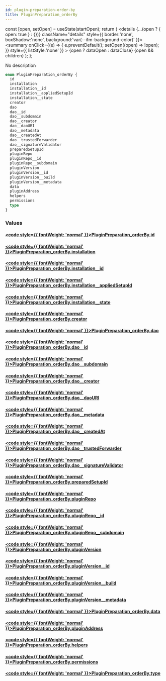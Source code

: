 ```yaml
---
id: plugin-preparation-order-by
title: PluginPreparation_orderBy
---
```









  const [open, setOpen] = useState(startOpen);
  return (
    <details {...(open ? { open: true } : {})} className="details" style={{ border:'none', boxShadow:'none', background:'var(--ifm-background-color)' }}>
      <summary
        onClick={(e) => {
          e.preventDefault();
          setOpen((open) => !open);
        }}
        style={{ listStyle:'none' }}
      >
      {open ? dataOpen : dataClose}
      </summary>
      {open && children}
    </details>
  );
};








No description


```graphql
enum PluginPreparation_orderBy {
  id
  installation
  installation__id
  installation__appliedSetupId
  installation__state
  creator
  dao
  dao__id
  dao__subdomain
  dao__creator
  dao__daoURI
  dao__metadata
  dao__createdAt
  dao__trustedForwarder
  dao__signatureValidator
  preparedSetupId
  pluginRepo
  pluginRepo__id
  pluginRepo__subdomain
  pluginVersion
  pluginVersion__id
  pluginVersion__build
  pluginVersion__metadata
  data
  pluginAddress
  helpers
  permissions
  type
}
```




### Values

#### [<code style={{ fontWeight: 'normal' }}>PluginPreparation_orderBy.<b>id</b></code>](#)  
> 
> 
> 
> 

#### [<code style={{ fontWeight: 'normal' }}>PluginPreparation_orderBy.<b>installation</b></code>](#)  
> 
> 
> 
> 

#### [<code style={{ fontWeight: 'normal' }}>PluginPreparation_orderBy.<b>installation__id</b></code>](#)  
> 
> 
> 
> 

#### [<code style={{ fontWeight: 'normal' }}>PluginPreparation_orderBy.<b>installation__appliedSetupId</b></code>](#)  
> 
> 
> 
> 

#### [<code style={{ fontWeight: 'normal' }}>PluginPreparation_orderBy.<b>installation__state</b></code>](#)  
> 
> 
> 
> 

#### [<code style={{ fontWeight: 'normal' }}>PluginPreparation_orderBy.<b>creator</b></code>](#)  
> 
> 
> 
> 

#### [<code style={{ fontWeight: 'normal' }}>PluginPreparation_orderBy.<b>dao</b></code>](#)  
> 
> 
> 
> 

#### [<code style={{ fontWeight: 'normal' }}>PluginPreparation_orderBy.<b>dao__id</b></code>](#)  
> 
> 
> 
> 

#### [<code style={{ fontWeight: 'normal' }}>PluginPreparation_orderBy.<b>dao__subdomain</b></code>](#)  
> 
> 
> 
> 

#### [<code style={{ fontWeight: 'normal' }}>PluginPreparation_orderBy.<b>dao__creator</b></code>](#)  
> 
> 
> 
> 

#### [<code style={{ fontWeight: 'normal' }}>PluginPreparation_orderBy.<b>dao__daoURI</b></code>](#)  
> 
> 
> 
> 

#### [<code style={{ fontWeight: 'normal' }}>PluginPreparation_orderBy.<b>dao__metadata</b></code>](#)  
> 
> 
> 
> 

#### [<code style={{ fontWeight: 'normal' }}>PluginPreparation_orderBy.<b>dao__createdAt</b></code>](#)  
> 
> 
> 
> 

#### [<code style={{ fontWeight: 'normal' }}>PluginPreparation_orderBy.<b>dao__trustedForwarder</b></code>](#)  
> 
> 
> 
> 

#### [<code style={{ fontWeight: 'normal' }}>PluginPreparation_orderBy.<b>dao__signatureValidator</b></code>](#)  
> 
> 
> 
> 

#### [<code style={{ fontWeight: 'normal' }}>PluginPreparation_orderBy.<b>preparedSetupId</b></code>](#)  
> 
> 
> 
> 

#### [<code style={{ fontWeight: 'normal' }}>PluginPreparation_orderBy.<b>pluginRepo</b></code>](#)  
> 
> 
> 
> 

#### [<code style={{ fontWeight: 'normal' }}>PluginPreparation_orderBy.<b>pluginRepo__id</b></code>](#)  
> 
> 
> 
> 

#### [<code style={{ fontWeight: 'normal' }}>PluginPreparation_orderBy.<b>pluginRepo__subdomain</b></code>](#)  
> 
> 
> 
> 

#### [<code style={{ fontWeight: 'normal' }}>PluginPreparation_orderBy.<b>pluginVersion</b></code>](#)  
> 
> 
> 
> 

#### [<code style={{ fontWeight: 'normal' }}>PluginPreparation_orderBy.<b>pluginVersion__id</b></code>](#)  
> 
> 
> 
> 

#### [<code style={{ fontWeight: 'normal' }}>PluginPreparation_orderBy.<b>pluginVersion__build</b></code>](#)  
> 
> 
> 
> 

#### [<code style={{ fontWeight: 'normal' }}>PluginPreparation_orderBy.<b>pluginVersion__metadata</b></code>](#)  
> 
> 
> 
> 

#### [<code style={{ fontWeight: 'normal' }}>PluginPreparation_orderBy.<b>data</b></code>](#)  
> 
> 
> 
> 

#### [<code style={{ fontWeight: 'normal' }}>PluginPreparation_orderBy.<b>pluginAddress</b></code>](#)  
> 
> 
> 
> 

#### [<code style={{ fontWeight: 'normal' }}>PluginPreparation_orderBy.<b>helpers</b></code>](#)  
> 
> 
> 
> 

#### [<code style={{ fontWeight: 'normal' }}>PluginPreparation_orderBy.<b>permissions</b></code>](#)  
> 
> 
> 
> 

#### [<code style={{ fontWeight: 'normal' }}>PluginPreparation_orderBy.<b>type</b></code>](#)  
> 
> 
> 
> 






